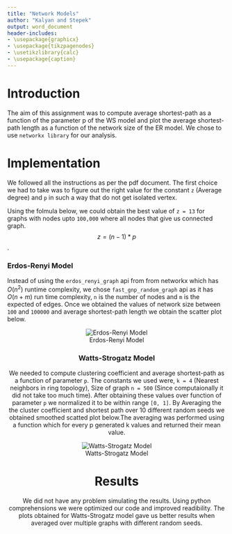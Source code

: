 ```yaml
---
title: "Network Models"
author: "Kalyan and Stepek"
output: word_document
header-includes:
- \usepackage{graphicx}
- \usepackage{tikzpagenodes}
- \usetikzlibrary{calc}
- \usepackage{caption}
---
```


# Introduction
The aim of this assignment was to compute average shortest-path as a function of the parameter p of the WS model and plot the average shortest-path length as a function of the network size of the ER model. We chose to use `networkx library` for our analysis.

# Implementation
We followed all the instructions as per the pdf document. The first choice we had to take was to figure out the right value for the constant `z` (Average degree) and `p` in such a way that do not get isolated vertex. 

Using the folmula below, we could obtain the best value of `z = 13` for graphs with nodes upto `100,000` where all nodes that give us connected graph. $$z = (n - 1) * p$$.

### Erdos-Renyi Model
Instead of using the `erdos_renyi_graph` api from from networkx which has $O(n^2)$ runtime complexity, we chose `fast_gnp_random_graph` api as it has $O(n+m)$ run time complexity, `n` is the number of nodes and `m` is the expected of edges. Once we obtained the values of network size between `100` and `100000` and average shortest-path length we obtain the scatter plot below.

<center>![Erdos-Renyi Model](/Users/krishna/MIRI/IR/github/Assignment4/ER.png)

### Watts-Strogatz Model
We needed to compute clustering coefficient and average shortest-path as a function of parameter `p`. The constants we used were, `k = 4` (Nearest neighbors in ring topology), Size of graph `n = 500` (Since computaionally it did not take too much time). After obtaining these values over function of parameter `p` we normalized it to be within range `[0, 1]`. By Averaging the the cluster coefficient and shortest path over 10 different random seeds we obtained smoothed scatted plot below.The averaging was performed using a function which for every p generated k values and returned their mean value.

<center>![Watts-Strogatz Model](/Users/krishna/MIRI/IR/github/Assignment4/WS.png)

# Results
We did not have any problem simulating the results. Using python comprehensions we were optimized our code and improved readibility. The plots obtained for Watts-Strogatz model gave us better results when averaged over multiple graphs with different random seeds.